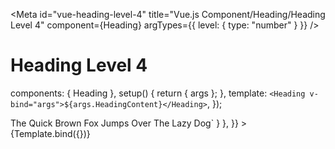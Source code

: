 
<Meta
  id="vue-heading-level-4"
  title="Vue.js Component/Heading/Heading Level 4"
  component={Heading}
  argTypes={{ level: { type: "number" } }}
/>

# Heading Level 4

  components: { Heading },
  setup() {
    return { args };
  },
  template: `<Heading v-bind="args">${args.HeadingContent}</Heading>`,
});

<Canvas>
  <Story
    name="Heading Level 4"
    args={{
      level: 4,
      HeadingContent: "The Quick Brown Fox Jumps Over The Lazy Dog",
    }}
    parameters={{
      docs: { source: { code: `<Heading :level="4">The Quick Brown Fox Jumps Over The Lazy Dog</Heading>` } },
    }}
  >
    {Template.bind({})}
  </Story>
</Canvas>

<ArgsTable of={Heading} />
